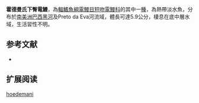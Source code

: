 {{Speciesbox
| name = 霍德曼氏下臀電鰻
| image = 
| image_width = 250px
| status = NE
| status_system = IUCN3.1
| genus = Hypopygus
| species = hoedemani
| authority = [[de_Santana_&_Crampton|de Santana & Crampton]], 2011
| synonyms = 
}}
'''霍德曼氏下臀電鰻'''，為[[輻鰭魚綱|輻鰭魚綱]][[電鰻目|電鰻目]][[短吻電鰻科|短吻電鰻科]]的其中一[[種|種]]，為熱帶淡水魚，分布於[[南美洲|南美洲]][[巴西|巴西]][[黑河|黑河]]及Preto da Eva河流域，體長可達5.9公分，棲息在底中層水域，生活習性不明。

==参考文献==
*{{FishBase_species|genus=Hypopygus|species=hoedemani|year=2015|month=9}}

== 扩展阅读 ==
{{refbegin}}
{{wikispecies-inline|Hypopygus hoedemani|霍德曼氏下臀電鰻}}
{{refend}}
{{Taxonbar|from=Q13321945}}

[[Category:下臀電鰻屬|hoedemani]]